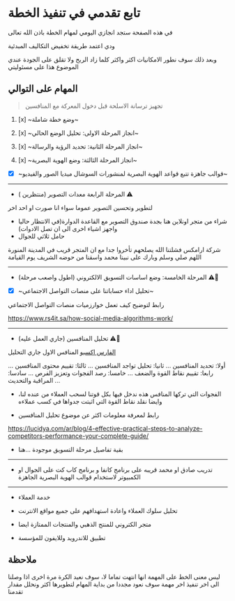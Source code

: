 # تابع تقدمي في تنفيذ الخطة

في هذه الصفحة ستجد انجازي اليومي لمهام الخطة باذن الله تعالى

ودي اعتمد طريقة تخفيض التكاليف المبدئية

وبعد ذلك سوف نطور الامكانيات اكثر واكثر كلما زاد الربح ولا تقلق على الجودة عندي الموضوع هذا على مسئوليتي

## المهام على التوالي

> تجهيز ترسانة الاسلحة قبل دخول المعركة مع المنافسين


1. [x] ~وضع خطة شاملة~

2. [x] ~انجاز المرحلة الاولى: تحليل الوضع الحالي~

3. [x] ~انجاز المرحلة الثانية: تحديد الرؤية والرسالة~

4. [x] ~انجاز المرحلة الثالثة: وضع الهوية البصرية~

* [x] ~قوالب جاهزة تتبع قواعد الهوية البصرية لمنشورات السوشال ميديا الصور والفيديو~

---

* المرحلة الرابعة معدات التصوير (منتظرين  ) <span >⚠️</span>

لتطوير وتحسين التصوير عموما سواء انا صورت او احد اخر

* شراء من متجر اونلاين هنا بجدة صندوق التصوير مع القاعدة الدوارة(في الانتظار حاليا واجهز اشياء اخرى الى ان تصل الادوات)
* حامل ثلاثي للجوال

شركة ارامكس فشلتنا الله يصلحهم تأخروا جدا مع ان المتجر قريب في المدينة المنورة اللهم صلي وسلم وبارك على نبينا محمد واسقنا من حوضه الشريف يوم القيامة

---


* المرحلة الخامسة: وضع اساسات التسويق الالكتروني (اطول واصعب مرحلة) <span >⚠️👷</span>



* [x] ~تحليل اداء حساباتنا على منصات التواصل الاجتماعي~


رابط لتوضيح كيف تعمل خوارزميات منصات التواصل الاجتماعي

https://www.rs4it.sa/how-social-media-algorithms-work/

---

* تحليل المنافسين (جاري العمل عليه) <span >⚠️👷</span>

 [الفارس اكسبو](https://alfaris-expo.com/) المنافس الاول جاري التحليل

أولا: تحديد المنافسين ...
ثانيا: تحليل تواجد المنافسين ...
ثالثا: تقييم محتوى المنافسين ...
رابعا: تقييم نقاط القوة والضعف ...
خامسا: رصد الفجوات وتعزيز الفرص ...
سادسا: المراقبة والتحديث ...

- الفجوات التي تركها المنافس هذه ندخل فيها بكل قوتنا لسحب العملاء من عنده لنا، وايضا نقلد نقاط القوة التي اثبتت جدواها في كسب عملاءه

- رابط لمعرفة معلومات اكثر عن موضوع تحليل المنافسين

https://lucidya.com/ar/blog/4-effective-practical-steps-to-analyze-competitors-performance-your-complete-guide/


* بقية تفاصيل مرحلة التسويق موجودة <Link  href="/marketing">...هنا</Link> 

---

* تدريب صادق او محمد قريبه على برنامج كانفا و برنامج كاب كت على الجوال او الكمبيوتر لاستخدام قوالب الهوية البصرية الجاهزة

---

* خدمة العملاء
* تحليل سلوك العملاء واعادة استهدافهم على جميع مواقع الانترنت

* متجر الكتروني للمنتج الذهبي والمنتجات الممتازة ايضا
* تطبيق للاندرويد وللايفون للمؤسسة

## ملاحظة

 
<Callout type="info" emoji="ℹ️">
  ليس معنى الخط على المهمة انها انتهت تماما لا، سوف نعيد الكرة مرة اخرى اذا وصلنا الى اخر تنفيذ اخر مهمة سوف نعود مجددا من بداية المهام لتطويرها اكثر ونحلل مقدار تقدمنا
</Callout>